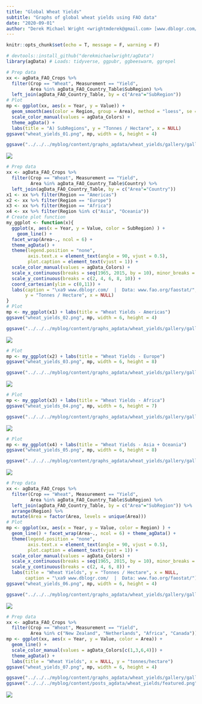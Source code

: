 ```yaml
---
title: "Global Wheat Yields"
subtitle: "Graphs of global wheat yields using FAO data"
date: "2020-09-01"
author: "Derek Michael Wright <wrightmderek@gmail.com> [www.dblogr.com/](https://dblogr.netlify.com/) [-Image Gallery-](https://dblogr.netlify.app/graphs_agdata/wheat_yields/)"
---
```


```r
knitr::opts_chunk$set(echo = T, message = F, warning = F)
```

```r
# devtools::install_github("derekmichaelwright/agData")
library(agData) # Loads: tidyverse, ggpubr, ggbeeswarm, ggrepel
```

```r
# Prep data
xx <- agData_FAO_Crops %>% 
  filter(Crop == "Wheat", Measurement == "Yield", 
         Area %in% agData_FAO_Country_Table$SubRegion) %>%
  left_join(agData_FAO_Country_Table, by = c("Area"="SubRegion"))
# Plot
mp <- ggplot(xx, aes(x = Year, y = Value)) + 
  geom_smooth(aes(color = Region, group = Area), method = "loess", se = F) +
  scale_color_manual(values = agData_Colors) + 
  theme_agData() +
  labs(title = "A) SubRegions", y = "Tonnes / Hectare", x = NULL)
ggsave("wheat_yields_01.png", mp, width = 6, height = 4)
```

```r
ggsave("../../../myblog/content/graphs_agdata/wheat_yields/gallery/gallery/wheat_yields_01.png", mp, width = 6, height = 4)
```

![](wheat_yields_01.png)

```r
# Prep data
xx <- agData_FAO_Crops %>% 
  filter(Crop == "Wheat", Measurement == "Yield", 
         Area %in% agData_FAO_Country_Table$Country) %>%
  left_join(agData_FAO_Country_Table, by = c("Area"="Country"))
x1 <- xx %>% filter(Region == "Americas")
x2 <- xx %>% filter(Region == "Europe")
x3 <- xx %>% filter(Region == "Africa")
x4 <- xx %>% filter(Region %in% c("Asia", "Oceania"))
# Create plot function
my_ggplot <- function(x){
  ggplot(x, aes(x = Year, y = Value, color = SubRegion) ) +
    geom_line() +
  facet_wrap(Area~., ncol = 6) +
  theme_agData() +
  theme(legend.position = "none",
        axis.text.x = element_text(angle = 90, vjust = 0.5),
        plot.caption = element_text(vjust = 1)) +
  scale_color_manual(values = agData_Colors) +
  scale_x_continuous(breaks = seq(1965, 2015, by = 10), minor_breaks = NULL) +
  scale_y_continuous(breaks = c(2, 4, 6, 8, 10)) +
  coord_cartesian(ylim = c(0,11)) +
  labs(caption = "\xa9 www.dblogr.com/  |  Data: www.fao.org/faostat/",
       y = "Tonnes / Hectare", x = NULL)
}
# Plot
mp <- my_ggplot(x1) + labs(title = "Wheat Yields - Americas")
ggsave("wheat_yields_02.png", mp, width = 6, height = 4)
```

```r
ggsave("../../../myblog/content/graphs_agdata/wheat_yields/gallery/gallery/wheat_yields_02.png", mp, width = 6, height = 4)
```

![](wheat_yields_02.png)

```r
# Plot
mp <- my_ggplot(x2) + labs(title = "Wheat Yields - Europe")
ggsave("wheat_yields_03.png", mp, width = 6, height = 8)
```

```r
ggsave("../../../myblog/content/graphs_agdata/wheat_yields/gallery/gallery/wheat_yields_03.png", mp, width = 6, height = 8)
```

![](wheat_yields_03.png)

```r
# Plot
mp <- my_ggplot(x3) + labs(title = "Wheat Yields - Africa")
ggsave("wheat_yields_04.png", mp, width = 6, height = 7)
```

```r
ggsave("../../../myblog/content/graphs_agdata/wheat_yields/gallery/gallery/wheat_yields_04.png", mp, width = 6, height = 7)
```

![](wheat_yields_04.png)

```r
# Plot
mp <- my_ggplot(x4) + labs(title = "Wheat Yields - Asia + Oceania")
ggsave("wheat_yields_05.png", mp, width = 6, height = 8)
```

```r
ggsave("../../../myblog/content/graphs_agdata/wheat_yields/gallery/gallery/wheat_yields_05.png", mp, width = 6, height = 8)
```

![](wheat_yields_05.png)

```r
# Prep data
xx <- agData_FAO_Crops %>% 
  filter(Crop == "Wheat", Measurement == "Yield",
         Area %in% agData_FAO_Country_Table$SubRegion) %>%
  left_join(agData_FAO_Country_Table, by = c("Area"="SubRegion")) %>%
  arrange(Region) %>%
  mutate(Area = factor(Area, levels = unique(Area)))
# Plot
mp <- ggplot(xx, aes(x = Year, y = Value, color = Region) ) +
  geom_line() + facet_wrap(Area~., ncol = 6) + theme_agData() +
  theme(legend.position = "none",
        axis.text.x = element_text(angle = 90, vjust = 0.5),
        plot.caption = element_text(vjust = 1)) +
  scale_color_manual(values = agData_Colors) +
  scale_x_continuous(breaks = seq(1965, 2015, by = 10), minor_breaks = NULL) +
  scale_y_continuous(breaks = c(2, 4, 6, 8)) +
  labs(title = "Wheat Yields", y = "Tonnes / Hectare", x = NULL,
       caption = "\xa9 www.dblogr.com/  |  Data: www.fao.org/faostat/")
ggsave("wheat_yields_06.png", mp, width = 6, height = 4)
```

```r
ggsave("../../../myblog/content/graphs_agdata/wheat_yields/gallery/gallery/wheat_yields_06.png", mp, width = 6, height = 4)
```

![](wheat_yields_06.png)

```r
# Prep data
xx <- agData_FAO_Crops %>% 
  filter(Crop == "Wheat", Measurement == "Yield", 
         Area %in% c("New Zealand", "Netherlands", "Africa", "Canada"))
mp <- ggplot(xx, aes(x = Year, y = Value, color = Area)) +
  geom_line() +
  scale_color_manual(values = agData_Colors[c(1,3,6,4)]) +
  theme_agData() +
  labs(title = "Wheat Yields", x = NULL, y = "tonnes/hectare")
ggsave("wheat_yields_07.png", mp, width = 6, height = 4)
```

```r
ggsave("../../../myblog/content/graphs_agdata/wheat_yields/gallery/gallery/wheat_yields_07.png", mp, width = 6, height = 4)
ggsave("../../../myblog/content/posts_agdata/wheat_yields/featured.png", mp, width = 6, height = 4)
```

![](wheat_yields_07.png)